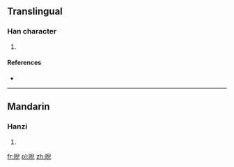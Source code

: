 ==Translingual==

===Han character===
{{Han char|rn=72|rad=日|as=08|sn=12|four=6701<sub>7</sub>|canj=日竹X山 (AHXU)}}

# {{defn|Han|sort=日08}}

====References====
* {{Han ref|kx=0496.360|dkj=13989|hdz=21519.020|uh=6672|ud=26226|bh=D9A8|bd=55720}}

----

==Mandarin==

===Hanzi===
{{cmn-hanzi|pin=[[yǐ]] ([[yi3]])|wg=i<sup>3</sup>}}

# {{defn|Mandarin|sort=日08}}

[[fr:晲]]
[[pl:晲]]
[[zh:晲]]